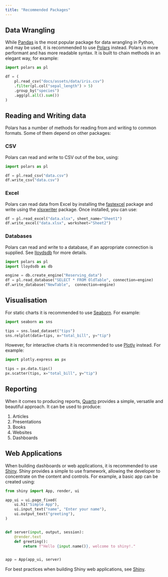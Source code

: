 ```yaml
---
title: "Recommended Packages"
---
```


## Data Wrangling

While [Pandas](https://pandas.pydata.org/docs/) is the most popular package for data
wrangling in Python, and may be used, it is recommended to use [Polars](https://docs.pola.rs/)
instead. Polars is more performant and has more readable syntax. It is built to chain
methods in an elegant way, for example:

```python
import polars as pl

df = (
    pl.read_csv("docs/assets/data/iris.csv")
    .filter(pl.col("sepal_length") > 5)
    .group_by("species")
    .agg(pl.all().sum())
)
```

## Reading and Writing data

Polars has a number of methods for reading from and writing to common formats. Some of
them depend on other packages:

### CSV

Polars can read and write to CSV out of the box, using:

```python
import polars as pl

df = pl.read_csv("data.csv")
df.write_csv("data.csv")
```

### Excel

Polars can read data from Excel by installing the
[fastexcel](https://fastexcel.toucantoco.dev/fastexcel.html) package and write using the
[xlsxwriter](https://xlsxwriter.readthedocs.io/) package. Once installed, you can use:

```python
df = pl.read_excel("data.xlsx", sheet_name="Sheet1")
df.write_excel("data.xlsx", worksheet="Sheet2")
```
### Databases

Polars can read and write to a database, if an appropriate connection is supplied. See
[lloydsdb](lloydsdb.qmd) for more details.

```python
import polars as pl
import lloydsdb as db

engine = db.create_engine("Reserving_data")
df = pl.read_database("SELECT * FROM OldTable", connection=engine)
df.write_database("NewTable",  connection=engine)
```

## Visualisation

For static charts it is recommended to use [Seaborn](https://seaborn.pydata.org/). For
example:

```python
import seaborn as sns

tips = sns.load_dataset("tips")
sns.relplot(data=tips, x="total_bill", y="tip")
```

However, for interactive charts it is recommended to use
[Plotly](https://plotly.com/python/) instead. For example:

```python
import plotly.express as px

tips = px.data.tips()
px.scatter(tips, x="total_bill", y="tip")
```


## Reporting

When it comes to producing reports, [Quarto](https://quarto.org/) provides a simple,
versatile and beautiful approach. It can be used to produce:

1. Articles
2. Presentations
3. Books
4. Websites
5. Dashboards

## Web Applications

When building dashboards or web applications, it is recommended to use
[Shiny](https://shiny.posit.co/py/). Shiny provides a simple to use framework, allowing
the developer to concentrate on the content and controls. For example, a basic app can be
created using:

```python
from shiny import App, render, ui

app_ui = ui.page_fixed(
    ui.h1("Simple App"),
    ui.input_text("name", "Enter your name"),
    ui.output_text("greeting"),
)


def server(input, output, session):
    @render.text
    def greeting():
        return f"Hello {input.name()}, welcome to shiny!."


app = App(app_ui, server)
```

For best practices when building Shiny web applications, see [Shiny](shiny.qmd).
